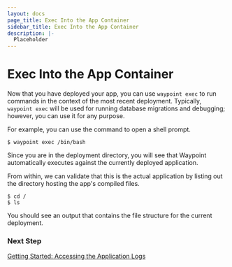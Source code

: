 ```yaml
---
layout: docs
page_title: Exec Into the App Container
sidebar_title: Exec Into the App Container
description: |-
  Placeholder
---
```


# Exec Into the App Container

Now that you have deployed your app, you can use `waypoint exec` to run commands in the context of the most recent deployment. Typically, `waypoint exec` will be used for running database migrations and debugging; however, you can use it for any purpose.

For example, you can use the command to open a shell prompt.

```shell-session
$ waypoint exec /bin/bash
```

Since you are in the deployment directory, you will see that Waypoint automatically executes against the currently deployed application.

From within, we can validate that this is the actual application by listing out the directory hosting the app's compiled files.

```shell-session
$ cd /
$ ls
```

You should see an output that contains the file structure for the current deployment.

### Next Step

[Getting Started: Accessing the Application Logs](/docs/getting-started/k8s-example-app/logging-app)
